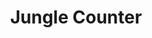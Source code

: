 ---
title: "Jungle Counter"
meta_title: "Jungle Counter craft"
description: "Craft de Jungle Counter"
rank: "d"
draft: false
name: "Jungle Counter"
recipe_img: "https://wiki.pokexgames.com/images/a/a6/Jungle_Balcony.png"
level: 24
craft_time: 900
result: 1
value_npc: 1
ingredients:
  - name: "Leaves"
    quantity: 5
    item_img: "https://wiki.pokexgames.com/images/f/f1/Leaves.png"
    value_npc: 1
  - name: "Bag of Pollen"
    quantity: 1
    item_img: "https://wiki.pokexgames.com/images/b/bc/BagOfPollem.png"
    value_npc: 1
  - name: "Wooden Counter"
    quantity: 1
    item_img: "https://wiki.pokexgames.com/images/thumb/e/e7/Mesa_velhaa.png/35px-Mesa_velhaa.png"
    value_npc: 1
  - name: "Log"
    quantity: 60
    item_img: "https://wiki.pokexgames.com/images/e/e0/Log.png"
    value_npc: 1
---
